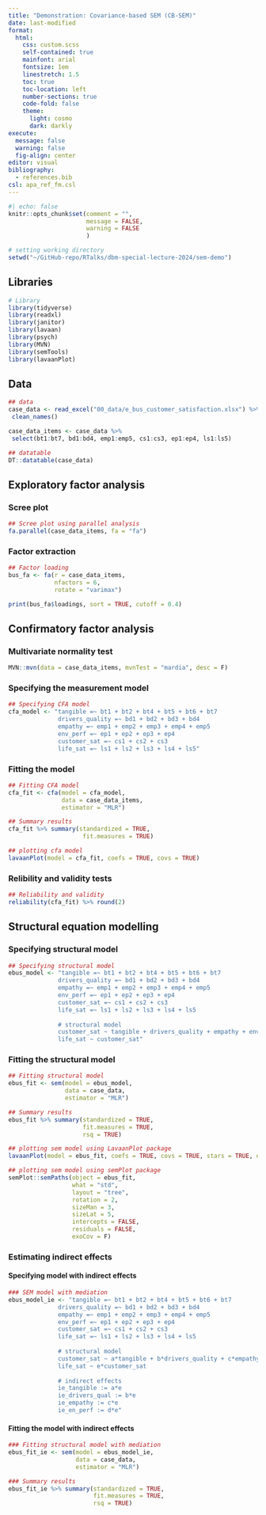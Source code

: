 ```yaml
---
title: "Demonstration: Covariance-based SEM (CB-SEM)"
date: last-modified
format: 
  html:
    css: custom.scss
    self-contained: true
    mainfont: arial
    fontsize: 1em
    linestretch: 1.5
    toc: true
    toc-location: left
    number-sections: true
    code-fold: false
    theme:
      light: cosmo
      dark: darkly
execute:
  message: false
  warning: false
  fig-align: center
editor: visual
bibliography: 
  - references.bib
csl: apa_ref_fm.csl
---
```



```r
#| echo: false
knitr::opts_chunk$set(comment = "",
                      message = FALSE,
                      warning = FALSE
                      )

# setting working directory
setwd("~/GitHub-repo/RTalks/dbm-special-lecture-2024/sem-demo")

```


## Libraries

```r
# Library
library(tidyverse)
library(readxl)
library(janitor)
library(lavaan)
library(psych)
library(MVN)
library(semTools)
library(lavaanPlot)
```

## Data

```r
## data
case_data <- read_excel("00_data/e_bus_customer_satisfaction.xlsx") %>% 
 clean_names()

case_data_items <- case_data %>%
 select(bt1:bt7, bd1:bd4, emp1:emp5, cs1:cs3, ep1:ep4, ls1:ls5)

## datatable
DT::datatable(case_data)
```


## Exploratory factor analysis

### Scree plot

```r
## Scree plot using parallel analysis
fa.parallel(case_data_items, fa = "fa")
```

### Factor extraction

```r
## Factor loading
bus_fa <- fa(r = case_data_items,
             nfactors = 6,
             rotate = "varimax")

print(bus_fa$loadings, sort = TRUE, cutoff = 0.4)
```

## Confirmatory factor analysis


### Multivariate normality test

```r
MVN::mvn(data = case_data_items, mvnTest = "mardia", desc = F)
```


### Specifying the measurement model

```r
## Specifying CFA model
cfa_model <- "tangible =~ bt1 + bt2 + bt4 + bt5 + bt6 + bt7
              drivers_quality =~ bd1 + bd2 + bd3 + bd4
              empathy =~ emp1 + emp2 + emp3 + emp4 + emp5
              env_perf =~ ep1 + ep2 + ep3 + ep4
              customer_sat =~ cs1 + cs2 + cs3
              life_sat =~ ls1 + ls2 + ls3 + ls4 + ls5"
```

### Fitting the model

```r
## Fitting CFA model
cfa_fit <- cfa(model = cfa_model, 
               data = case_data_items, 
               estimator = "MLR")

## Summary results
cfa_fit %>% summary(standardized = TRUE,
                     fit.measures = TRUE)

## plotting cfa model
lavaanPlot(model = cfa_fit, coefs = TRUE, covs = TRUE)
```

### Relibility and validity tests

```r
## Reliability and validity 
reliability(cfa_fit) %>% round(2)

```

## Structural equation modelling

### Specifying structural model

```r
## Specifying structural model
ebus_model <- "tangible =~ bt1 + bt2 + bt4 + bt5 + bt6 + bt7
              drivers_quality =~ bd1 + bd2 + bd3 + bd4
              empathy =~ emp1 + emp2 + emp3 + emp4 + emp5
              env_perf =~ ep1 + ep2 + ep3 + ep4
              customer_sat =~ cs1 + cs2 + cs3
              life_sat =~ ls1 + ls2 + ls3 + ls4 + ls5
              
              # structural model
              customer_sat ~ tangible + drivers_quality + empathy + env_perf
              life_sat ~ customer_sat"
```

### Fitting the structural model

```r
## Fitting structural model
ebus_fit <- sem(model = ebus_model,
                data = case_data,
                estimator = "MLR")

## Summary results
ebus_fit %>% summary(standardized = TRUE,
                     fit.measures = TRUE,
                     rsq = TRUE)

## plotting sem model using LavaanPlot package
lavaanPlot(model = ebus_fit, coefs = TRUE, covs = TRUE, stars = TRUE, digits = 2)

## plotting sem model using semPlot package
semPlot::semPaths(object = ebus_fit,
                  what = "std",
                  layout = "tree",
                  rotation = 2,
                  sizeMan = 3,
                  sizeLat = 5,
                  intercepts = FALSE,
                  residuals = FALSE,
                  exoCov = F)
```

### Estimating indirect effects

#### Specifying model with indirect effects

```r
### SEM model with mediation
ebus_model_ie <- "tangible =~ bt1 + bt2 + bt4 + bt5 + bt6 + bt7
              drivers_quality =~ bd1 + bd2 + bd3 + bd4
              empathy =~ emp1 + emp2 + emp3 + emp4 + emp5
              env_perf =~ ep1 + ep2 + ep3 + ep4
              customer_sat =~ cs1 + cs2 + cs3
              life_sat =~ ls1 + ls2 + ls3 + ls4 + ls5
              
              # structural model
              customer_sat ~ a*tangible + b*drivers_quality + c*empathy + d*env_perf
              life_sat ~ e*customer_sat
             
              # indirect effects
              ie_tangible := a*e
              ie_drivers_qual := b*e
              ie_empathy := c*e
              ie_en_perf := d*e"

```

#### Fitting the model with indirect effects

```r
### Fitting structural model with mediation 
ebus_fit_ie <- sem(model = ebus_model_ie,
                   data = case_data,
                   estimator = "MLR")

### Summary results
ebus_fit_ie %>% summary(standardized = TRUE,
                        fit.measures = TRUE,
                        rsq = TRUE)

```